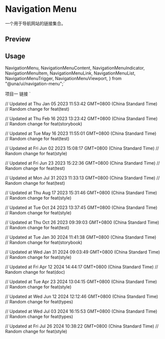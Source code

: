 

<Meta of={NavigationMenuStories} />

<RadixPrimitiveDocsButton name='navigation-menu' />

# Navigation Menu

一个用于导航网站的链接集合。

## Preview

<Canvas of={NavigationMenuStories.Default} />

## Usage

  NavigationMenu,
  NavigationMenuContent,
  NavigationMenuIndicator,
  NavigationMenuItem,
  NavigationMenuLink,
  NavigationMenuList,
  NavigationMenuTrigger,
  NavigationMenuViewport,
} from "@una/ui/navigation-menu";`

  <NavigationMenuList>
    <NavigationMenuItem>
      <NavigationMenuTrigger>项目一</NavigationMenuTrigger>
      <NavigationMenuContent>
        <NavigationMenuLink>链接</NavigationMenuLink>
      </NavigationMenuContent>
    </NavigationMenuItem>
  </NavigationMenuList>
</NavigationMenu>`

<Source code={importCode} language='ts' dark />
<Source code={usageCode} language='tsx' dark />

// Updated at Thu Jan 05 2023 11:53:42 GMT+0800 (China Standard Time)
// Random change for feat(test)

// Updated at Thu Feb 16 2023 13:23:42 GMT+0800 (China Standard Time)
// Random change for feat(storybook)

// Updated at Tue May 16 2023 11:55:01 GMT+0800 (China Standard Time)
// Random change for feat(test)

// Updated at Fri Jun 02 2023 15:08:17 GMT+0800 (China Standard Time)
// Random change for feat(style)

// Updated at Fri Jun 23 2023 15:22:36 GMT+0800 (China Standard Time)
// Random change for feat(test)

// Updated at Mon Jul 31 2023 11:33:13 GMT+0800 (China Standard Time)
// Random change for feat(test)

// Updated at Thu Aug 17 2023 15:31:46 GMT+0800 (China Standard Time)
// Random change for feat(style)

// Updated at Tue Oct 24 2023 13:37:45 GMT+0800 (China Standard Time)
// Random change for feat(style)

// Updated at Thu Oct 26 2023 09:39:03 GMT+0800 (China Standard Time)
// Random change for feat(test)

// Updated at Tue Jan 30 2024 11:41:38 GMT+0800 (China Standard Time)
// Random change for feat(storybook)

// Updated at Wed Jan 31 2024 09:03:49 GMT+0800 (China Standard Time)
// Random change for feat(style)

// Updated at Fri Apr 12 2024 14:44:17 GMT+0800 (China Standard Time)
// Random change for feat(doc)

// Updated at Tue Apr 23 2024 13:04:15 GMT+0800 (China Standard Time)
// Random change for feat(style)

// Updated at Wed Jun 12 2024 12:12:46 GMT+0800 (China Standard Time)
// Random change for feat(types)

// Updated at Wed Jul 03 2024 16:15:53 GMT+0800 (China Standard Time)
// Random change for feat(types)

// Updated at Fri Jul 26 2024 10:38:22 GMT+0800 (China Standard Time)
// Random change for feat(style)
